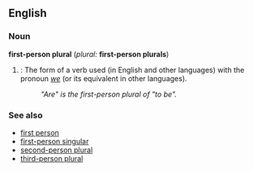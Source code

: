 ==English==
===Noun===
'''first-person plural''' (''plural:'' '''first-person plurals''')

#{{grammar}}: The form of a verb used (in English and other languages) with the pronoun ''[[we]]'' (or its equivalent in other languages).
#:''"Are" is the first-person plural of "to be".''

===See also===
*[[first person]]
*[[first-person singular]]
*[[second-person plural]]
*[[third-person plural]]